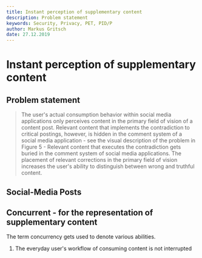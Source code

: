 ```yaml
---
title: Instant perception of supplementary content
description: Problem statement
keywords: Security, Privacy, PET, PID/P
author: Markus Gritsch
date: 27.12.2019
---
```



# Instant perception of supplementary content

## Problem statement

> The user's actual consumption behavior within social media applications only
> perceives content in the primary field of vision of a content post. Relevant
> content that implements the contradiction to critical postings, however, is
> hidden in the comment system of a social media application - see the visual
> description of the problem in Figure 5 - Relevant content that executes the
> contradiction gets buried in the comment system of social media applications.
> The placement of relevant corrections in the primary field of vision increases
> the user's ability to distinguish between wrong and truthful content.

## Social-Media Posts

<Demonstrator />

## Concurrent - for the representation of supplementary content

The term concurrency gets used to denote various abilities.

1. The everyday user's workflow of consuming content is not interrupted
